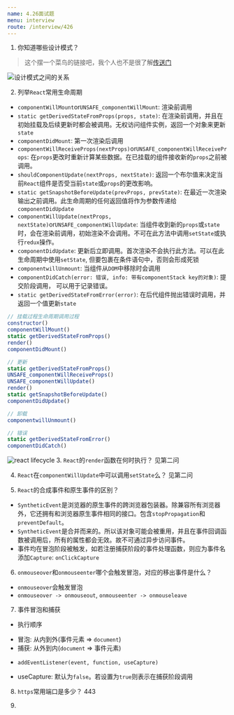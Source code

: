 ```yaml
---
name: 4.26面试题
menu: interview
route: /interview/426
---
```

1. 你知道哪些设计模式？
> 这个摆一个菜鸟的链接吧，我个人也不是很了解[传送门](https://www.runoob.com/design-pattern/design-pattern-intro.html)

![设计模式之间的关系](../assets/the-relationship-between-design-patterns.jpg)

2. 列举`React`常用生命周期
* `componentWillMount`or`UNSAFE_componentWillMount`: 渲染前调用
* `static getDerivedStateFromProps(props, state)`: 在渲染前调用，并且在初始挂载及后续更新时都会被调用。无权访问组件实例，返回一个对象来更新`state`
* `componentDidMount`: 第一次渲染后调用
* `componentWillReceiveProps(nextProps)`or`UNSAFE_componentWillReceiveProps`: 在`props`更改时重新计算某些数据。在已挂载的组件接收新的`props`之前被调用。
* `shouldComponentUpdate(nextProps, nextState)`: 返回一个布尔值来决定当前`React`组件是否受当前`state`或`props`的更改影响。
* `static getSnapshotBeforeUpdate(prevProps, prevState)`: 在最近一次渲染输出之前调用。此生命周期的任何返回值将作为参数传递给`componentDidUpdate`
* `componentWillUpdate(nextProps, nextState)`or`UNSAFE_componentWillUpdate`: 当组件收到新的`props`或`state`时，会在渲染前调用，初始渲染不会调用。不可在此方法中调用`setState`或执行`redux`操作。
* `componentDidUpdate`: 更新后立即调用。首次渲染不会执行此方法。可以在此生命周期中使用`setState`, 但要包裹在条件语句中，否则会形成死锁
* `componentwillUnmount`: 当组件从`DOM`中移除时会调用
* `componentDidCatch(error: 错误, info: 带有componentStack key的对象)`: 提交阶段调用， 可以用于记录错误。 
* `static getDerivedStateFromError(error)`: 在后代组件抛出错误时调用，并返回一个值更新`state`
```js
// 挂载过程生命周期调用过程
constructor()
componentWillMount()
static getDerivedStateFromProps()
render()
componentDidMount()

// 更新
static getDerivedStateFromProps()
UNSAFE_componentWillReceiveProps()
UNSAFE_componentWillUpdate()
render()
static getSnapshotBeforeUpdate()
componentDidUpdate()

// 卸载
componentwillUnmount()

// 错误
static getDerivedStateFromError()
componentDidCatch()
```
![react lifecycle](../assets/lifecycle.png)
3. `React`的`render`函数在何时执行？
见第二问

4. `React`在`componentWillUpdate`中可以调用`setState`么？
见第二问

5. `React`的合成事件和原生事件的区别？
* `SyntheticEvent`是浏览器的原生事件的跨浏览器包装器。除兼容所有浏览器外，它还拥有和浏览器原生事件相同的接口。包含`stopPropagation`和`preventDefault`。
* `SyntheticEvent`是合并而来的。所以该对象可能会被重用，并且在事件回调函数被调用后，所有的属性都会无效。故不可通过异步访问事件。
* 事件均在冒泡阶段被触发，如若注册捕获阶段的事件处理函数，则应为事件名添加`Capture`: `onClickCapture`

6. `onmouseover`和`onmouseenter`哪个会触发冒泡，对应的移出事件是什么？
* `onmouseover`会触发冒泡
* `onmouseover -> onmouseout`, `onmouseenter -> onmouseleave`

7. 事件冒泡和捕获
* 执行顺序
- 冒泡: 从内到外(事件元素 => `document`)
- 捕获: 从外到内(`document` => 事件元素)

* `addEventListener(event, function, useCapture)`
- useCapture: 默认为`false`。若设置为`true`则表示在捕获阶段调用

8. `https`常用端口是多少？
443

9. 
